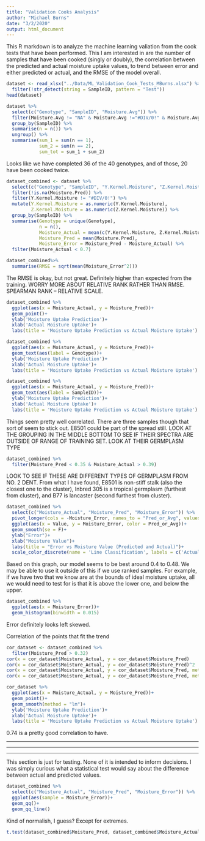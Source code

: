 ```yaml
---
title: "Validation Cooks Analysis"
author: "Michael Burns"
date: "3/2/2020"
output: html_document
---
```


This R markdown is to analyze the machine learning valiation from the cook tests that have been performed.  This I am interested in are the number of samples that have been cooked (singly or doubly), the correlation between the predicted and actual moisture uptake values, to trend between error and either predicted or actual, and the RMSE of the model overall.


```r
dataset <- read_xlsx("../Data/ML_Validation_Cook_Tests_MBurns.xlsx") %>%
  filter(!str_detect(string = SampleID, pattern = "Test"))
head(dataset)
```

```r
dataset %>% 
  select(c("Genotype", "SampleID", "Moisture.Avg")) %>%
  filter(Moisture.Avg != "NA" & Moisture.Avg !="#DIV/0!" & Moisture.Avg < 0.7) %>% 
  group_by(SampleID) %>% 
  summarise(n = n()) %>% 
  ungroup() %>% 
  summarise(sum_1 = sum(n == 1),
            sum_2 = sum(n == 2),
            sum_tot = sum_1 + sum_2)
```
Looks like we have completed 36 of the 40 genotypes, and of those, 20 have been cooked twice.

```r
dataset_combined <- dataset %>%
  select(c("Genotype", "SampleID", "Y.Kernel.Moisture", "Z.Kernel.Moisture", "Moisture.Pred")) %>%
  filter(!is.na(Moisture.Pred)) %>%
  filter(Y.Kernel.Moisture != "#DIV/0!") %>%
  mutate(Y.Kernel.Moisture = as.numeric(Y.Kernel.Moisture),
         Z.Kernel.Moisture = as.numeric(Z.Kernel.Moisture)) %>%
  group_by(SampleID) %>%
  summarise(Genotype = unique(Genotype),
            n = n(),
            Moisture_Actual = mean(c(Y.Kernel.Moisture, Z.Kernel.Moisture)),
            Moisture_Pred = mean(Moisture.Pred),
            Moisture_Error = Moisture_Pred - Moisture_Actual) %>%
  filter(Moisture_Actual < 0.7)
```

```r
dataset_combined%>%
  summarise(RMSE = sqrt(mean(Moisture_Error^2)))
```
The RMSE is okay, but not great.  Definitely higher than expected from the training.
WORRY MORE ABOUT RELATIVE RANK RATHER THAN RMSE.  SPEARMAN RANK -- RELATIVE SCALE.


```r
dataset_combined %>%
  ggplot(aes(x = Moisture_Actual, y = Moisture_Pred))+
  geom_point()+
  ylab('Moisture Uptake Prediction')+
  xlab('Actual Moisture Uptake')+
  labs(title = 'Moisture Uptake Prediction vs Actual Moisture Uptake')

dataset_combined %>%
  ggplot(aes(x = Moisture_Actual, y = Moisture_Pred))+
  geom_text(aes(label = Genotype))+
  ylab('Moisture Uptake Prediction')+
  xlab('Actual Moisture Uptake')+
  labs(title = 'Moisture Uptake Prediction vs Actual Moisture Uptake')

dataset_combined %>%
  ggplot(aes(x = Moisture_Actual, y = Moisture_Pred))+
  geom_text(aes(label = SampleID))+
  ylab('Moisture Uptake Prediction')+
  xlab('Actual Moisture Uptake')+
  labs(title = 'Moisture Uptake Prediction vs Actual Moisture Uptake')
```
Things seem pretty well correlated.  There are three samples though that sort of seem to stick out.  E8501 could be part of the spread still.
LOOK AT THE GROUPING IN THE MIDDLE BOTTOM TO SEE IF THEIR SPECTRA ARE OUTSIDE OF RANGE OF TRAINING SET.
LOOK AT THEIR GERMPLASM TYPE

```r
dataset_combined %>%
  filter(Moisture_Pred < 0.35 & Moisture_Actual > 0.39)
```
LOOK TO SEE IF THESE ARE DIFFERENT TYPES OF GERMPLASM FROM NO. 2 DENT.
From what I have found, E8501 is non-stiff stalk (also the closest one to the cluster), Inbred 305 is a tropical germplasm (furthest from cluster), and B77 is lancaster (second furthest from cluster).


```r
dataset_combined %>%
  select(c("Moisture_Actual", "Moisture_Pred", "Moisture_Error")) %>%
  pivot_longer(cols = -Moisture_Error, names_to = "Pred_or_Avg", values_to = "Value") %>%
  ggplot(aes(x = Value, y = Moisture_Error, color = Pred_or_Avg))+
  geom_smooth(se = F)+
  ylab("Error")+
  xlab("Moisture Value")+
  labs(title = "Error vs Moisture Value (Predicted and Actual)")+
  scale_color_discrete(name = 'Line Classification', labels = c('Actual Moisture Uptake','Predicted Moisture Uptake'))
```
Based on this graph, our model seems to be best around 0.4 to 0.48.  We may be able to use it outside of this if we use ranked samples.  For example, if we have two that we know are at the bounds of ideal moisture uptake, all we would need to test for is that it is above the lower one, and below the upper.


```r
dataset_combined %>%
  ggplot(aes(x = Moisture_Error))+
  geom_histogram(binwidth = 0.015)
```
Error definitely looks left skewed.

Correlation of the points that fit the trend
```r
cor_dataset <- dataset_combined %>%
  filter(Moisture_Pred > 0.32)
cor(x = cor_dataset$Moisture_Actual, y = cor_dataset$Moisture_Pred)
cor(x = cor_dataset$Moisture_Actual, y = cor_dataset$Moisture_Pred)^2
cor(x = cor_dataset$Moisture_Actual, y = cor_dataset$Moisture_Pred, method = "spearman")
cor(x = cor_dataset$Moisture_Actual, y = cor_dataset$Moisture_Pred, method = "spearman")^2

cor_dataset %>%
  ggplot(aes(x = Moisture_Actual, y = Moisture_Pred))+
  geom_point()+
  geom_smooth(method = "lm")+
  ylab('Moisture Uptake Prediction')+
  xlab('Actual Moisture Uptake')+
  labs(title = 'Moisture Uptake Prediction vs Actual Moisture Uptake')
```
0.74 is a pretty good correlation to have.






___
___
___
This section is just for testing.  None of it is intended to inform decisions.  I was simply curious what a statistical test would say about the difference between actual and predicted values.
```r
dataset_combined %>%
  select(c("Moisture_Actual", "Moisture_Pred", "Moisture_Error")) %>%
  ggplot(aes(sample = Moisture_Error))+
  geom_qq()+
  geom_qq_line()
```
Kind of normalish, I guess?  Except for extremes.

```r
t.test(dataset_combined$Moisture_Pred, dataset_combined$Moisture_Actual, paired = TRUE)
```





